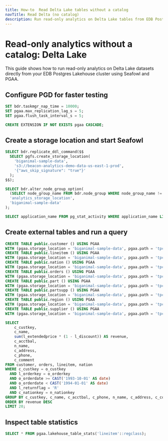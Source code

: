 ```yaml
---
title: How-to  Read Delta Lake tables without a catalog
navTitle: Read Delta (no catalog)
description: Run read-only analytics on Delta Lake tables from EDB Postgres AI Lakehouse clusters in Hybrid Manager without a catalog.
---
```


# Read-only analytics without a catalog: Delta Lake

This guide shows how to run read-only analytics on Delta Lake datasets directly from your EDB Postgres Lakehouse cluster using Seafowl and PGAA.

## Configure PGD for faster testing

```sql
SET bdr.taskmgr_nap_time = 10000;
SET pgaa.max_replication_lag_s = 5;
SET pgaa.flush_task_interval_s = 5;

CREATE EXTENSION IF NOT EXISTS pgaa CASCADE;
```

## Create a storage location and start Seafowl

```sql
SELECT bdr.replicate_ddl_command($$
  SELECT pgfs.create_storage_location(
    'biganimal-sample-data',
    's3://beacon-analytics-demo-data-us-east-1-prod',
    '{"aws_skip_signature": "true"}'
  );
$$);

SELECT bdr.alter_node_group_option(
  (SELECT node_group_name FROM bdr.node_group WHERE node_group_name != 'world' LIMIT 1),
  'analytics_storage_location',
  'biganimal-sample-data'
);

SELECT application_name FROM pg_stat_activity WHERE application_name LIKE '%seafowl%';
```

## Create external tables and run a query

```sql
CREATE TABLE public.customer () USING PGAA
WITH (pgaa.storage_location = 'biganimal-sample-data', pgaa.path = 'tpch_sf_1/customer');
CREATE TABLE public.lineitem () USING PGAA
WITH (pgaa.storage_location = 'biganimal-sample-data', pgaa.path = 'tpch_sf_1/lineitem');
CREATE TABLE public.nation () USING PGAA
WITH (pgaa.storage_location = 'biganimal-sample-data', pgaa.path = 'tpch_sf_1/nation');
CREATE TABLE public.orders () USING PGAA
WITH (pgaa.storage_location = 'biganimal-sample-data', pgaa.path = 'tpch_sf_1/orders');
CREATE TABLE public.part () USING PGAA
WITH (pgaa.storage_location = 'biganimal-sample-data', pgaa.path = 'tpch_sf_1/part');
CREATE TABLE public.partsupp () USING PGAA
WITH (pgaa.storage_location = 'biganimal-sample-data', pgaa.path = 'tpch_sf_1/partsupp');
CREATE TABLE public.region () USING PGAA
WITH (pgaa.storage_location = 'biganimal-sample-data', pgaa.path = 'tpch_sf_1/region');
CREATE TABLE public.supplier () USING PGAA
WITH (pgaa.storage_location = 'biganimal-sample-data', pgaa.path = 'tpch_sf_1/supplier');

SELECT
    c_custkey,
    c_name,
    sum(l_extendedprice * (1 - l_discount)) AS revenue,
    c_acctbal,
    n_name,
    c_address,
    c_phone,
    c_comment
FROM customer, orders, lineitem, nation
WHERE c_custkey = o_custkey
  AND l_orderkey = o_orderkey
  AND o_orderdate >= CAST('1993-10-01' AS date)
  AND o_orderdate < CAST('1994-01-01' AS date)
  AND l_returnflag = 'R'
  AND c_nationkey = n_nationkey
GROUP BY c_custkey, c_name, c_acctbal, c_phone, n_name, c_address, c_comment
ORDER BY revenue DESC
LIMIT 20;
```

## Inspect table statistics

```sql
SELECT * FROM pgaa.lakehouse_table_stats('lineitem'::regclass);
```
